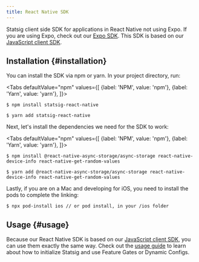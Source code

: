 ```yaml
---
title: React Native SDK
---
```



Statsig client side SDK for applications in React Native not using Expo. If you are using Expo, check out our [Expo SDK](./reactNativeExpoSDK). This SDK is based on our [JavaScript client SDK](https://github.com/statsig-io/js-client).

## Installation {#installation}

You can install the SDK via npm or yarn. In your project directory, run:

<Tabs
  defaultValue="npm"
  values={[
    {label: 'NPM', value: 'npm'},
    {label: 'Yarn', value: 'yarn'},
  ]}>
  <TabItem value="npm">

```shell
$ npm install statsig-react-native
```

  </TabItem>
  <TabItem value="yarn">

```shell
$ yarn add statsig-react-native
```

  </TabItem>
</Tabs>

Next, let's install the dependencies we need for the SDK to work:

<Tabs
  defaultValue="npm"
  values={[
    {label: 'NPM', value: 'npm'},
    {label: 'Yarn', value: 'yarn'},
  ]}>
  <TabItem value="npm">

```shell
$ npm install @react-native-async-storage/async-storage react-native-device-info react-native-get-random-values
```

  </TabItem>
  <TabItem value="yarn">

```shell
$ yarn add @react-native-async-storage/async-storage react-native-device-info react-native-get-random-values
```

  </TabItem>
</Tabs>

Lastly, if you are on a Mac and developing for iOS, you need to install the pods to complete the linking:
```shell
$ npx pod-install ios // or pod install, in your /ios folder
```

## Usage {#usage}

Because our React Native SDK is based on our [JavaScript client SDK](./jsClientSDK), you can use them exactly the same way. Check out the [usage guide](./jsClientSDK#step-3---initialize-the-sdk) to learn about how to initialize Statsig and use Feature Gates or Dynamic Configs.
